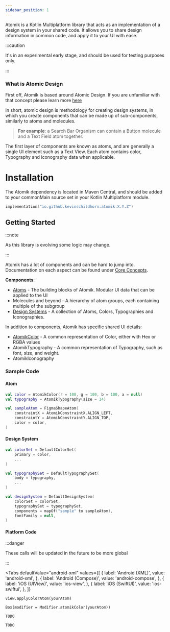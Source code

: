 ```yaml
---
sidebar_position: 1
---
```



Atomik is a Kotlin Multiplatform library that acts as an implementation of a design system in your shared code. It allows you to share design information in common code, and apply it to your UI with ease.

:::caution

It's in an experimental early stage, and should be used for testing purposes only.

:::

### What is Atomic Design

First off, Atomik is based around Atomic Design. If you are unfamiliar with that concept please learn more [here](https://bradfrost.com/blog/post/atomic-web-design/)

In short, atomic design is methodology for creating design systems, in which you create components that can be made up of sub-components, similarly to atoms and molecules.

> **For example**: a Search Bar Organism can contain a Button molecule and a Text Field atom together.

The first layer of components are known as atoms, and are generally a single UI element such as a Text View. Each atom contains color, Typography and iconography data when applicable.

# Installation

The Atomik dependency is located in Maven Central, and should be added to your commonMain source set in your Kotlin Multiplatform module.

```kotlin
implementation("io.github.kevinschildhorn:atomik:X.Y.Z")
```

## Getting Started
:::note

As this library is evolving some logic may change.

:::

Atomik has a lot of components and can be hard to jump into. Documentation on each aspect can be found under [Core Concepts](./category/core-concepts).

**Components**:
* [Atoms](./core-concepts/atoms.md) - The building blocks of Atomik. Modular UI data that can be applied to the UI
* Molecules and beyond - A hierarchy of atom groups, each containing multiple of the subgroup
* [Design Systems](./core-concepts/design-systems.md) - A collection of Atoms, Colors, Typographies and Iconographies.

In addition to components, Atomik has specific shared UI details:
* [AtomikColor](./core-concepts/colors.md) - A common representation of Color, either with Hex or RGBA values
* AtomikTypography - A common representation of Typography, such as font, size, and weight.
* AtomikIconography

### Sample Code

#### Atom
```kotlin
val color = AtomikColor(r = 100, g = 100, b = 100, a = null)
val typography = AtomikTypography(size = 14)

val sampleAtom = FigmaShapeAtom(
    constraintX = AtomikConstraintX.ALIGN_LEFT,
    constraintY = AtomikConstraintY.ALIGN_TOP,
    color = color,
)
```

#### Design System
```kotlin
val colorSet = DefaultColorSet(
    primary = color,
    ...
)

val typographySet = DefaultTypographySet(
    body = typography,
    ...
)

val designSystem = DefaultDesignSystem(
    colorSet = colorSet,
    typographySet = typographySet,
    components = mapOf("sample" to sampleAtom),
    fontFamily = null,
)
```

#### Platform Code

:::danger

These calls will be updated in the future to be more global

:::

<Tabs
  defaultValue="android-xml"
  values={[
      { label: 'Android (XML)', value: 'android-xml', },
      { label: 'Android (Compose)', value: 'android-compose', },
      { label: 'iOS (UIView)', value: 'ios-view', },
      { label: 'iOS (SwiftUI)', value: 'ios-swiftui', },
  ]}
>
<TabItem value="android-xml">

    view.applyColorAtom(yourAtom)

</TabItem>
<TabItem value="android-compose">

    Box(modifier = Modifier.atomikColor(yourAtom))

</TabItem>
<TabItem value="ios-view">

    TODO

</TabItem>
<TabItem value="ios-swiftui">

    TODO

</TabItem>
</Tabs>